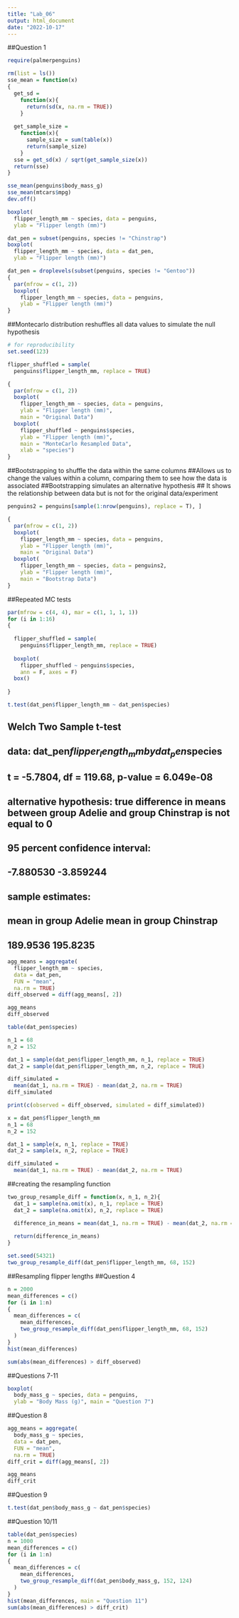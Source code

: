 ```yaml
---
title: "Lab_06"
output: html_document
date: "2022-10-17"
---
```

##Question 1
```r
require(palmerpenguins)

rm(list = ls())
sse_mean = function(x)
{
  get_sd = 
    function(x){
      return(sd(x, na.rm = TRUE))
    }
  
  get_sample_size =
    function(x){
      sample_size = sum(table(x))
      return(sample_size)
    }
  sse = get_sd(x) / sqrt(get_sample_size(x))
  return(sse)
}

sse_mean(penguins$body_mass_g)
sse_mean(mtcars$mpg)
dev.off()
```



```r
boxplot(
  flipper_length_mm ~ species, data = penguins,
  ylab = "Flipper length (mm)")

dat_pen = subset(penguins, species != "Chinstrap")
boxplot(
  flipper_length_mm ~ species, data = dat_pen,
  ylab = "Flipper length (mm)")

dat_pen = droplevels(subset(penguins, species != "Gentoo"))
{
  par(mfrow = c(1, 2))
  boxplot(
    flipper_length_mm ~ species, data = penguins,
    ylab = "Flipper length (mm)")
}

```
##Montecarlo distribution reshuffles all data values to simulate the null hypothesis
```r
# for reproducibility
set.seed(123)

flipper_shuffled = sample(
  penguins$flipper_length_mm, replace = TRUE)

{
  par(mfrow = c(1, 2))
  boxplot(
    flipper_length_mm ~ species, data = penguins,
    ylab = "Flipper length (mm)",
    main = "Original Data")
  boxplot(
    flipper_shuffled ~ penguins$species,
    ylab = "Flipper length (mm)",
    main = "MonteCarlo Resampled Data",
    xlab = "species")
}
```

##Bootstrapping to shuffle the data within the same columns
##Allows us to change the values within a column, comparing them to see how the data is associated
##Bootstrapping simulates an alternative hypothesis
## It shows the relationship between data but is not for the original data/experiment
```r
penguins2 = penguins[sample(1:nrow(penguins), replace = T), ]

{
  par(mfrow = c(1, 2))
  boxplot(
    flipper_length_mm ~ species, data = penguins,
    ylab = "Flipper length (mm)",
    main = "Original Data")
  boxplot(
    flipper_length_mm ~ species, data = penguins2,
    ylab = "Flipper length (mm)",
    main = "Bootstrap Data")
}
```
##Repeated MC tests
```r
par(mfrow = c(4, 4), mar = c(1, 1, 1, 1))
for (i in 1:16)
{
  
  flipper_shuffled = sample(
    penguins$flipper_length_mm, replace = TRUE)
  
  boxplot(
    flipper_shuffled ~ penguins$species,
    ann = F, axes = F)
  box()
  
}
```
```r
t.test(dat_pen$flipper_length_mm ~ dat_pen$species)

```

##  Welch Two Sample t-test

## data:  dat_pen$flipper_length_mm by dat_pen$species
## t = -5.7804, df = 119.68, p-value = 6.049e-08
## alternative hypothesis: true difference in means between group Adelie and group Chinstrap is not equal to 0
## 95 percent confidence interval:
##  -7.880530 -3.859244
## sample estimates:
##    mean in group Adelie mean in group Chinstrap 
##                189.9536                195.8235

```r
agg_means = aggregate(
  flipper_length_mm ~ species, 
  data = dat_pen, 
  FUN = "mean", 
  na.rm = TRUE)
diff_observed = diff(agg_means[, 2])

agg_means
diff_observed
```

```r
table(dat_pen$species)

```
```r
n_1 = 68
n_2 = 152

dat_1 = sample(dat_pen$flipper_length_mm, n_1, replace = TRUE)
dat_2 = sample(dat_pen$flipper_length_mm, n_2, replace = TRUE)

diff_simulated = 
  mean(dat_1, na.rm = TRUE) - mean(dat_2, na.rm = TRUE)
diff_simulated

print(c(observed = diff_observed, simulated = diff_simulated))
```

```r
x = dat_pen$flipper_length_mm
n_1 = 68
n_2 = 152

dat_1 = sample(x, n_1, replace = TRUE)
dat_2 = sample(x, n_2, replace = TRUE)

diff_simulated = 
  mean(dat_1, na.rm = TRUE) - mean(dat_2, na.rm = TRUE)
```

##creating the resampling function
```r
two_group_resample_diff = function(x, n_1, n_2){
  dat_1 = sample(na.omit(x), n_1, replace = TRUE)
  dat_2 = sample(na.omit(x), n_2, replace = TRUE)

  difference_in_means = mean(dat_1, na.rm = TRUE) - mean(dat_2, na.rm = TRUE)
  
  return(difference_in_means)
}

set.seed(54321)
two_group_resample_diff(dat_pen$flipper_length_mm, 68, 152)
```
##Resampling flipper lengths
##Question 4
```r
n = 2000
mean_differences = c()
for (i in 1:n)
{
  mean_differences = c(
    mean_differences,
    two_group_resample_diff(dat_pen$flipper_length_mm, 68, 152)
  )
}
hist(mean_differences)
```
```r
sum(abs(mean_differences) > diff_observed)
```

##Questions 7-11
```r
boxplot(
  body_mass_g ~ species, data = penguins,
  ylab = "Body Mass (g)", main = "Question 7")
```
##Question 8
```r
agg_means = aggregate(
  body_mass_g ~ species, 
  data = dat_pen, 
  FUN = "mean", 
  na.rm = TRUE)
diff_crit = diff(agg_means[, 2])

agg_means
diff_crit
```
##Question 9
```r
t.test(dat_pen$body_mass_g ~ dat_pen$species)
```
##Question 10/11
```r
table(dat_pen$species)
n = 1000
mean_differences = c()
for (i in 1:n)
{
  mean_differences = c(
    mean_differences,
    two_group_resample_diff(dat_pen$body_mass_g, 152, 124)
  )
}
hist(mean_differences, main = "Question 11")
sum(abs(mean_differences) > diff_crit)
```

